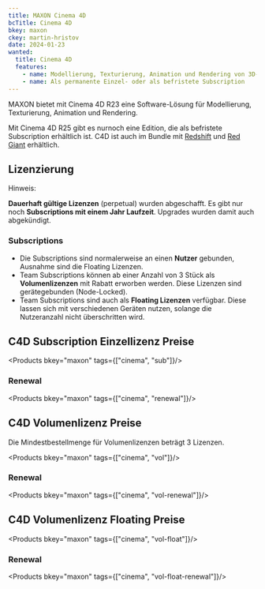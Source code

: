 ```yaml
---
title: MAXON Cinema 4D
bcTitle: Cinema 4D
bkey: maxon
ckey: martin-hristov
date: 2024-01-23
wanted:
  title: Cinema 4D
  features:
    - name: Modellierung, Texturierung, Animation und Rendering von 3D-Grafiken.
    - name: Als permanente Einzel- oder als befristete Subscription
---
```




<Intro>

  MAXON bietet mit Cinema 4D R23 eine Software-Lösung für Modellierung, Texturierung, Animation und Rendering.

  Mit Cinema 4D R25 gibt es nurnoch eine Edition, die als befristete Subscription erhältlich ist. C4D ist auch im Bundle mit [Redshift](/hersteller/maxon/redshift/) und [Red Giant](/hersteller/maxon/red-giant/) erhältlich.



</Intro>

<TOC />



## Lizenzierung

Hinweis:

**Dauerhaft gültige Lizenzen** (perpetual) wurden abgeschafft. Es gibt nur noch **Subscriptions mit einem Jahr Laufzeit**.
Upgrades wurden damit auch abgekündigt.

### Subscriptions

  - Die Subscriptions sind normalerweise an einen **Nutzer** gebunden, Ausnahme sind die Floating Lizenzen.
  - Team Subscriptions können ab einer Anzahl von 3 Stück als **Volumenlizenzen** mit Rabatt erworben werden. Diese Lizenzen sind gerätegebunden (Node-Locked).
  - Team Subscriptions sind auch als **Floating Lizenzen** verfügbar. Diese lassen sich mit verschiedenen Geräten nutzen, solange die Nutzeranzahl nicht überschritten wird.


## C4D Subscription Einzellizenz Preise


<Products bkey="maxon" tags={["cinema", "sub"]}/>


### Renewal


<Products bkey="maxon" tags={["cinema", "renewal"]}/>


## C4D Volumenlizenz Preise

 Die Mindestbestellmenge für Volumenlizenzen beträgt 3 Lizenzen.


<Products bkey="maxon" tags={["cinema", "vol"]}/>


### Renewal


<Products bkey="maxon" tags={["cinema", "vol-renewal"]}/>


## C4D Volumenlizenz Floating Preise


<Products bkey="maxon" tags={["cinema", "vol-float"]}/>


### Renewal


<Products bkey="maxon" tags={["cinema", "vol-float-renewal"]}/>
